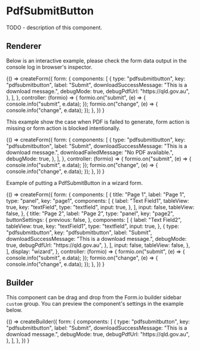 
<Meta title="Components/PdfSubmitButton" />

# PdfSubmitButton

TODO - description of this component.

## Renderer

Below is an interactive example, please check the form data output in the console log in browser's inspector.

<Canvas>
  <Story name="Renderer">
    {() =>
      createForm({
        form: {
          components: [
            {
              type: "pdfsubmitbutton",
              key: "pdfsubmitbutton",
              label: "Submit",
              downloadSuccessMessage: "This is a download message.",
              debugMode: true,
              debugPdfUrl: "https://qld.gov.au",
            },
          ],
        },
        controller: (formio) => {
          formio.on("submit", (e) => {
            console.info("submit", e.data);
          });
          formio.on("change", (e) => {
            console.info("change", e.data);
          });
        },
      })
    }
  </Story>
</Canvas>

This example show the case when PDF is failed to generate, form action is missing or form action is blocked intentionally.

<Canvas>
  <Story name="Renderer for missing PDF">
    {() =>
      createForm({
        form: {
          components: [
            {
              type: "pdfsubmitbutton",
              key: "pdfsubmitbutton",
              label: "Submit",
              downloadSuccessMessage: "This is a download message.",
              downloadFailedMessage: "No PDF available.",
              debugMode: true,
            },
          ],
        },
        controller: (formio) => {
          formio.on("submit", (e) => {
            console.info("submit", e.data);
          });
          formio.on("change", (e) => {
            console.info("change", e.data);
          });
        },
      })
    }
  </Story>
</Canvas>

Example of putting a PdfSubmitButton in a wizard form.

<Canvas>
  <Story name="Renderer for form wizard">
    {() =>
      createForm({
        form: {
          components: [
            {
              title: "Page 1",
              label: "Page 1",
              type: "panel",
              key: "page1",
              components: [
                {
                  label: "Text Field1",
                  tableView: true,
                  key: "textField",
                  type: "textfield",
                  input: true,
                },
              ],
              input: false,
              tableView: false,
            },
            {
              title: "Page 2",
              label: "Page 2",
              type: "panel",
              key: "page2",
              buttonSettings: {
                previous: false,
              },
              components: [
                {
                  label: "Text Field2",
                  tableView: true,
                  key: "textField1",
                  type: "textfield",
                  input: true,
                },
                {
                  type: "pdfsubmitbutton",
                  key: "pdfsubmitbutton",
                  label: "Submit",
                  downloadSuccessMessage: "This is a download message.",
                  debugMode: true,
                  debugPdfUrl: "https://qld.gov.au",
                },
              ],
              input: false,
              tableView: false,
            },
          ],
          display: "wizard",
        },
        controller: (formio) => {
          formio.on("submit", (e) => {
            console.info("submit", e.data);
          });
          formio.on("change", (e) => {
            console.info("change", e.data);
          });
        },
      })
    }
  </Story>
</Canvas>

## Builder

This component can be drag and drop from the Form.io builder sidebar `custom` group.
You can preview the component's settings in the example below.

<Canvas>
  <Story name="Builder">
    {() =>
      createBuilder({
        form: {
          components: [
            {
              type: "pdfsubmitbutton",
              key: "pdfsubmitbutton",
              label: "Submit",
              downloadSuccessMessage: "This is a download message.",
              debugMode: true,
              debugPdfUrl: "https://qld.gov.au",
            },
          ],
        },
      })
    }
  </Story>
</Canvas>

